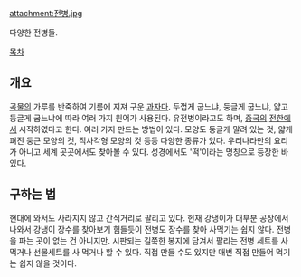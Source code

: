 attachment:전병.jpg

다양한 전병들.

[[목차]]

== 개요 ==
[[곡물]]의 가루를 반죽하여 기름에 지져 구운 [[과자]]다. 두껍게 굽느냐, 둥글게 굽느냐, 얇고 둥글게 굽느냐에 따라 여러 가지 원어가 사용된다. 유전병이라고도 하며, [[중국]]의 [[전한]]에서 시작하였다고 한다. 여러 가지 만드는 방법이 있다. 모양도 둥글게 말려 있는 것, 얇게 펴진 둥근 모양의 것, 직사각형 모양의 것 등등 다양한 종류가 있다. 우리나라만의 요리가 아니고 세계 곳곳에서도 찾아볼 수 있다. 성경에서도 '떡'이라는 명칭으로 등장한 바 있다.

== 구하는 법 ==
현대에 와서도 사라지지 않고 간식거리로 팔리고 있다. 현재 강냉이가 대부분 공장에서 나와서 강냉이 장수를 찾아보기 힘들듯이 전병도 장수를 찾아 사먹기는 쉽지 않다. 전병을 파는 곳이 없는 건 아니지만. 시판되는 길쭉한 봉지에 담겨서 팔리는 전병 세트를 사 먹거나 선물세트를 사 먹거나 할 수 있다. 직접 만들 수도 있지만 매번 직접 만들어 먹기는 쉽지 않을 것이다.

